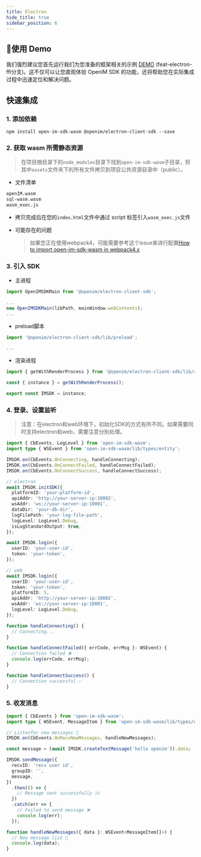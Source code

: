 ```yaml
---
title: Electron
hide_title: true
sidebar_position: 6
---
```



## 🚀使用 Demo
我们强烈建议您首先运行我们为您准备的框架相关的示例 [DEMO](https://github.com/openimsdk/openim-electron-demo) (feat-electron-ffi分支)。这不仅可以让您直观体验 OpenIM SDK 的功能，还将帮助您在实际集成过程中迅速定位和解决问题。


## 快速集成

### 1. 添加依赖

```shell
npm install open-im-sdk-wasm @openim/electron-client-sdk --save
```

### 2. 获取 wasm 所需静态资源

> 在项目根目录下的`node_modules`目录下找到`open-im-sdk-wasm`子目录，将其中`assets`文件夹下的所有文件拷贝到项目公共资源目录中（public）。

- 文件清单

```bash
openIM.wasm
sql-wasm.wasm
wasm_exec.js
```

- 拷贝完成后在您的`index.html`文件中通过 script 标签引入`wasm_exec.js`文件

- 可能存在的问题
  > 如果您正在使用webpack4，可能需要参考这个issue来进行配置[How to import open-im-sdk-wasm in webpack4.x](https://github.com/openimsdk/open-im-sdk-web-wasm/issues/73)

### 3. 引入 SDK

- 主进程

```typescript
import OpenIMSDKMain from '@openim/electron-client-sdk';

...
new OpenIMSDKMain(libPath, mainWindow.webContents);
...
```

- preload脚本

```typescript
import '@openim/electron-client-sdk/lib/preload';

...
```

- 渲染进程

```typescript
import { getWithRenderProcess } from '@openim/electron-client-sdk/lib/render';

const { instance } = getWithRenderProcess();

export const IMSDK = instance;
```

### 4. 登录、设置监听
> 注意：在electron和web环境下，初始化SDK的方式有所不同。如果需要同时支持electron和web，需要注意分别处理。

```typescript
import { CbEvents, LogLevel } from 'open-im-sdk-wasm';
import type { WSEvent } from 'open-im-sdk-wasm/lib/types/entity';

IMSDK.on(CbEvents.OnConnecting, handleConnecting);
IMSDK.on(CbEvents.OnConnectFailed, handleConnectFailed);
IMSDK.on(CbEvents.OnConnectSuccess, handleConnectSuccess);

// electron
await IMSDK.initSDK({
  platformID: 'your-platform-id',
  apiAddr: 'http://your-server-ip:10002',
  wsAddr: 'ws://your-server-ip:10001',
  dataDir: 'your-db-dir',
  logFilePath: 'your-log-file-path',
  logLevel: LogLevel.Debug,
  isLogStandardOutput: true,
});

await IMSDK.login({
  userID: 'your-user-id',
  token: 'your-token',
});

// web
await IMSDK.login({
  userID: 'your-user-id',
  token: 'your-token',
  platformID: 5,
  apiAddr: 'http://your-server-ip:10002',
  wsAddr: 'ws://your-server-ip:10001',
  logLevel: LogLevel.Debug,
});

function handleConnecting() {
  // Connecting...
}

function handleConnectFailed({ errCode, errMsg }: WSEvent) {
  // Connection failed ❌
  console.log(errCode, errMsg);
}

function handleConnectSuccess() {
  // Connection successful ✅
}
```

### 5. 收发消息

```typescript
import { CbEvents } from 'open-im-sdk-wasm';
import type { WSEvent, MessageItem } from 'open-im-sdk-wasm/lib/types/entity';

// Listenfor new messages 📩
IMSDK.on(CbEvents.OnRecvNewMessages, handleNewMessages);

const message = (await IMSDK.createTextMessage('hello openim')).data;

IMSDK.sendMessage({
  recvID: 'recv user id',
  groupID: '',
  message,
})
  .then(() => {
    // Message sent successfully ✉️
  })
  .catch(err => {
    // Failed to send message ❌
    console.log(err);
  });

function handleNewMessages({ data }: WSEvent<MessageItem[]>) {
  // New message list 📨
  console.log(data);
}
```